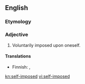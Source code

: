 ==English==

===Etymology===
{{prefix|self|imposed}}

===Adjective===
{{en-adj|-|pos=[[self]]-[[imposed]]}}

# Voluntarily imposed upon oneself.

====Translations====
{{trans-top|voluntarily imposed upon oneself}}
* Finnish: {{t|fi|itse aiheutettu}}, {{t|fi|oma-aloitteinen}}
{{trans-mid}}
{{trans-bottom}}

[[kn:self-imposed]]
[[vi:self-imposed]]